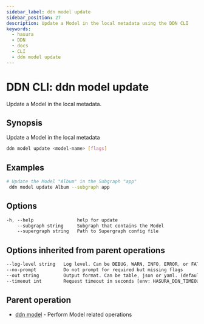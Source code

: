 ```yaml
---
sidebar_label: ddn model update
sidebar_position: 27
description: Update a Model in the local metadata using the DDN CLI
keywords:
  - hasura
  - DDN
  - docs
  - CLI
  - ddn model update
---
```


# DDN CLI: ddn model update

Update a Model in the local metadata.

## Synopsis

Update a Model in the local metadata

```bash
ddn model update <model-name> [flags]
```

## Examples

```bash
# Update the Model "Album" in the Subgraph "app"
 ddn model update Album --subgraph app
```

## Options

```sass
-h, --help                help for update
    --subgraph string     Subgraph that contains the Model
    --supergraph string   Path to Supergraph config file
```

## Options inherited from parent operations

```sass
--log-level string   Log level. Can be DEBUG, WARN, INFO, ERROR, or FATAL. (default "INFO")
--no-prompt          Do not prompt for required but missing flags
--out string         Output format. Can be table, json or yaml. (default "table")
--timeout int        Request timeout in seconds [env: HASURA_DDN_TIMEOUT] (default 100)
```

## Parent operation

- [ddn model](/cli/commands/ddn_model) - Perform Model related operations
